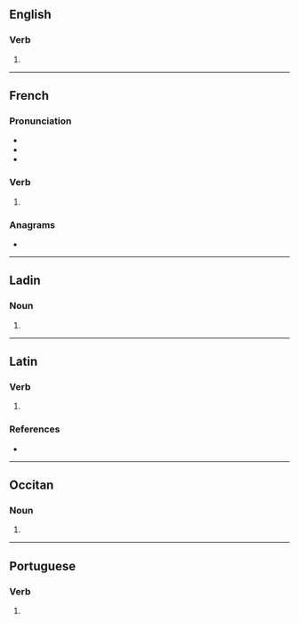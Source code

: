{{also|cassés}}

==English==

===Verb===
{{head|en|verb form}}

# {{en-third-person singular of|cass}}

----

==French==

===Pronunciation===
* {{fr-ipa}} 
* {{audio|fr|LL-Q150 (fra)-Lyokoï-casses.wav|Audio}}
* {{rhymes|fr|as}}

===Verb===
{{head|fr|verb form}}

# {{inflection of|fr|casser||2|s|pres|ind//sub}}

===Anagrams===
* {{l|fr|cessas}}

----

==Ladin==

===Noun===
{{head|lld|noun form}}

# {{plural of|lld|cassa}}

----

==Latin==

===Verb===
{{la-verb-form|cassēs}}

# {{inflection of|la|cassō||2|s|pres|act|sub}}

===References===
* {{R:L&S}}

----

==Occitan==

===Noun===
{{head|oc|noun form}}

# {{plural of|oc|casse}}

----

==Portuguese==

===Verb===
{{head|pt|verb form}}

# {{pt-verb-form-of|cassar}}